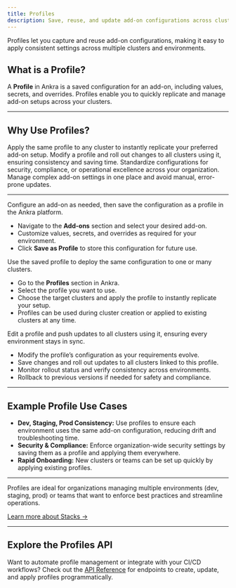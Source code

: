 ```yaml
---
title: Profiles
description: Save, reuse, and update add-on configurations across clusters with Profiles in Ankra.
---
```

<Note>
Profiles let you capture and reuse add-on configurations, making it easy to apply consistent settings across multiple clusters and environments.
</Note>

## What is a Profile?

A **Profile** in Ankra is a saved configuration for an add-on, including values, secrets, and overrides. Profiles enable you to quickly replicate and manage add-on setups across your clusters.

---

## Why Use Profiles?

<CardGroup cols={2}>
  <Card title="Reuse Configurations" icon="flag">
    Apply the same profile to any cluster to instantly replicate your preferred add-on setup.
  </Card>
  <Card title="Update Multiple Clusters" icon="server">
    Modify a profile and roll out changes to all clusters using it, ensuring consistency and saving time.
  </Card>
  <Card title="Enforce Best Practices" icon="shield-check">
    Standardize configurations for security, compliance, or operational excellence across your organization.
  </Card>
  <Card title="Simplify Management" icon="gears">
    Manage complex add-on settings in one place and avoid manual, error-prone updates.
  </Card>
</CardGroup>

---

<Steps>
  <Step title="Create or Save a Profile">
    Configure an add-on as needed, then save the configuration as a profile in the Ankra platform.
    <ul>
      <li>Navigate to the <b>Add-ons</b> section and select your desired add-on.</li>
      <li>Customize values, secrets, and overrides as required for your environment.</li>
      <li>Click <b>Save as Profile</b> to store this configuration for future use.</li>
    </ul>
  </Step>
  <Step title="Apply Profile to Clusters">
    Use the saved profile to deploy the same configuration to one or many clusters.
    <ul>
      <li>Go to the <b>Profiles</b> section in Ankra.</li>
      <li>Select the profile you want to use.</li>
      <li>Choose the target clusters and apply the profile to instantly replicate your setup.</li>
      <li>Profiles can be used during cluster creation or applied to existing clusters at any time.</li>
    </ul>
  </Step>
  <Step title="Update and Roll Out Changes">
    Edit a profile and push updates to all clusters using it, ensuring every environment stays in sync.
    <ul>
      <li>Modify the profile’s configuration as your requirements evolve.</li>
      <li>Save changes and roll out updates to all clusters linked to this profile.</li>
      <li>Monitor rollout status and verify consistency across environments.</li>
      <li>Rollback to previous versions if needed for safety and compliance.</li>
    </ul>
  </Step>
</Steps>

---

## Example Profile Use Cases

- **Dev, Staging, Prod Consistency:**
  Use profiles to ensure each environment uses the same add-on configuration, reducing drift and troubleshooting time.
- **Security & Compliance:**
  Enforce organization-wide security settings by saving them as a profile and applying them everywhere.
- **Rapid Onboarding:**
  New clusters or teams can be set up quickly by applying existing profiles.

---

Profiles are ideal for organizations managing multiple environments (dev, staging, prod) or teams that want to enforce best practices and streamline operations.

[Learn more about Stacks →](../essentials/stacks)

---

## Explore the Profiles API

Want to automate profile management or integrate with your CI/CD workflows?
Check out the [API Reference](../../api-reference) for endpoints to create, update, and apply profiles programmatically.
